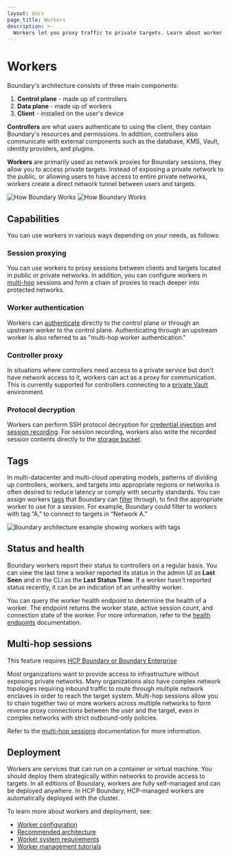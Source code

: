 ```yaml
---
layout: docs
page_title: Workers
description: >-
  Workers let you proxy traffic to private targets. Learn about worker capabilities, using tags to filter tasks, worker health, and best practices for deployment.
---
```


# Workers
Boundary's architecture consists of three main components:
1. **Control plane** - made up of controllers
1. **Data plane** - made up of workers
1. **Client** - installed on the user's device

**Controllers** are what users authenticate to using the client, they contain Boundary's resources and permissions. In addition, controllers also communicate with external components
such as the database, KMS, Vault, identity providers, and plugins.

**Workers** are primarily used as network proxies for Boundary sessions, they allow you to access
private targets. Instead of exposing a private network to the public, or allowing users to have access to entire private networks, workers create a direct network
tunnel between users and targets.

![How Boundary Works](/img/how-boundary-works_light.png#light-theme-only)
![How Boundary Works](/img/how-boundary-works_dark.png#dark-theme-only)

## Capabilities
You can use workers in various ways depending on your needs, as follows:

### Session proxying

You can use workers to proxy sessions between clients and targets located in public or private networks. In addition, you can configure workers in
[multi-hop](#multi-hop-sessions) sessions and form a chain of proxies to reach deeper into protected networks.

### Worker authentication

Workers can [authenticate](/boundary/docs/security/encryption/connections-tls#pki-based-worker-authentication) directly to the control plane or through an upstream worker to the control plane. Authenticating through an upstream worker is also referred to as "multi-hop worker authentication."

### Controller proxy

In situations where controllers need access to a private service but don't have network access to it, workers can act as a proxy for communication. This is currently
supported for controllers connecting to a [private Vault](/boundary/tutorials/credential-management/hcp-private-vault-cred-injection)
environment.

### Protocol decryption

Workers can perform SSH protocol decryption for [credential injection](/boundary/docs/concepts/credential-management#credential-injection) and [session
recording](/boundary/docs/concepts/domain-model/session-recordings). For session recording, workers also write the recorded session contents directly to the [storage
bucket](/boundary/docs/concepts/domain-model/storage-buckets).

## Tags
In multi-datacenter and multi-cloud operating models, patterns of dividing up controllers, workers, and targets into appropriate regions or networks is often
desired to reduce latency or comply with security standards. You can assign workers [tags](/boundary/tutorials/worker-management/target-aware-workers) that Boundary
can [filter](/boundary/docs/security/worker-tags) through, to find the appropriate worker to use for a session. For example, Boundary could filter to workers
with tag “A,” to connect to targets in “Network A.”

![Boundary architecture example showing workers with tags](/img/worker-tags.png)

## Status and health
Boundary workers report their status to controllers on a regular basis. You can view the last time a worker reported its status in the
admin UI as **Last Seen** and in the CLI as the **Last Status Time**. If a worker hasn't reported status recently, it can be an
indication of an unhealthy worker.

You can query the worker health endpoint to determine the health of a worker. The endpoint returns the worker state, active
session count, and connection state of the worker. For more information, refer to the [health endpoints](/boundary/docs/operations/health) documentation.

## Multi-hop sessions

<EnterpriseAlert product="boundary">This feature requires <a href="https://www.hashicorp.com/products/boundary">HCP Boundary or Boundary Enterprise</a></EnterpriseAlert>

Most organizations want to provide access to infrastructure without exposing private networks. Many organizations also have complex network topologies requiring
inbound traffic to route through multiple network enclaves in order to reach the target system.
Multi-hop sessions allow you to chain together two or more workers across multiple networks to form reverse proxy connections between the user and the target, even in complex networks with strict outbound-only policies.

Refer to the [multi-hop sessions](/boundary/docs/concepts/connection-workflows/multi-hop) documentation for more information.

## Deployment
Workers are services that can run on a container or virtual machine. You should deploy them strategically within networks to provide access to targets. In
all editions of Boundary, workers are fully self-managed and can be deployed anywhere. In HCP Boundary, HCP-managed workers are automatically deployed with the cluster.

To learn more about workers and deployment, see:
* [Worker configuration](/boundary/docs/configuration/worker)
* [Recommended architecture](/boundary/docs/install-boundary/recommended-architecture)
* [Worker system requirements](/boundary/docs/install-boundary/system-requirements)
* [Worker management tutorials](/boundary/tutorials/worker-management)
